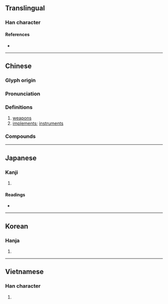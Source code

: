 {{character info/new}}
==Translingual==

===Han character===
{{Han char|rn=75|rad=木|as=07|sn=11|four=43950|canj=DIT|ids=⿰木戒}}

====References====
* {{Han ref|kx=0531.030|dkj=14882|dj=0919.040|hdz=21209.060|uh=68B0|ud=26800|bh=B1F1|bd=45553}}

----

==Chinese==
{{zh-forms}}

===Glyph origin===
{{Han etym}}

===Pronunciation===
{{zh-pron
|m=xiè
|c=haai6
|mn=hāi/hâi
|mn_note=hāi - literary; hâi - vernacular (俗)
|mc=y
|oc=y
|ma=
|cat=n
}}

===Definitions===
{{zh-hanzi}}

# [[weapon]]s
# [[implement]]s; [[instrument]]s

===Compounds===
{{zh-der|器械|刀械|刀杖器械|兵械|器械體操|機械|棄械|槍械|械彈|機械能|械繫|機械效率|機械工業|械鬥|機械手|機械論|機械油|機械化|械用|警械|簡單機械|軍械|繳械|藥械}}

----

==Japanese==

===Kanji===
{{ja-kanji|grade=4|rs=木07}}

# {{defn|lang=ja|sort=木07}}

====Readings====
* {{ja-readings|goon=[[げ]] (ge)|kanon=[[かい]] (kai)|kun=[[かせ]] (kase)}}

----

==Korean==

===Hanja===
{{ko-hanja|hangeul=계|eumhun=|rv=gye|mr=kye|y=kyey}}

# {{defn|lang=ko|sort=木07}}

----

==Vietnamese==

===Han character===
{{vi-hantu|giới|rs=木07}}

# {{defn|vi|sort=木07}}